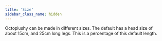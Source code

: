 ```yaml
---
title: 'Size'
sidebar_class_name: hidden
---
```


Octoplushy can be made in different sizes. The default has a head size of about 15cm, and 25cm long legs.
This is a percentage of this default length.
